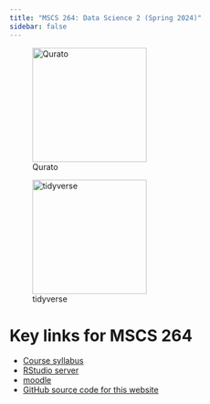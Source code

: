 ```yaml
---
title: "MSCS 264: Data Science 2 (Spring 2024)"
sidebar: false
---
```


::: {layout-ncol=2}
![Qurato](images/quarto.png){width=200}

![tidyverse](images/tidyverse.png){width=200}
:::


# Key links for MSCS 264

- [Course syllabus](https://drive.google.com/file/d/12Ha7BVV_NgxhinZ-gc4fpd_7ixhGUwHE/view?usp=sharing)
- [RStudio server](https://r.stolaf.edu)
- [moodle](https://mdl.stolaf.edu/login/index.php)
- [GitHub source code for this website](https://github.com/proback/264_fall_2024)

